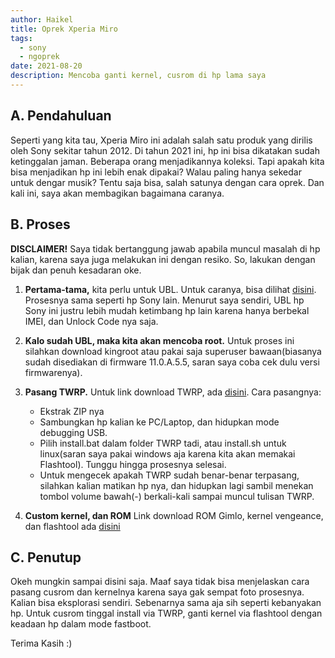 ```yaml
---
author: Haikel
title: Oprek Xperia Miro
tags:
  - sony
  - ngoprek
date: 2021-08-20
description: Mencoba ganti kernel, cusrom di hp lama saya
---
```


## A. Pendahuluan

Seperti yang kita tau, Xperia Miro ini adalah salah satu produk yang dirilis oleh Sony sekitar tahun 2012. Di tahun 2021 ini, hp ini bisa dikatakan sudah ketinggalan jaman. Beberapa orang menjadikannya koleksi. Tapi apakah kita bisa menjadikan hp ini lebih enak dipakai? Walau paling hanya sekedar untuk dengar musik? Tentu saja bisa, salah satunya dengan cara oprek. Dan kali ini, saya akan membagikan bagaimana caranya.

## B. Proses

**DISCLAIMER!** Saya tidak bertanggung jawab apabila muncul masalah di hp kalian, karena saya juga melakukan ini dengan resiko. So, lakukan dengan bijak dan penuh kesadaran oke.

<LazyLoadImage
  src="blog/xperia-miro/sony2.jpg?ik-sdk-version=javascript-1.4.3&updatedAt=1669162468998"
  alt="Xperia Miro"
/>

1. **Pertama-tama,** kita perlu untuk UBL. Untuk caranya, bisa dilihat [disini](https://developer.sony.com/develop/open-devices/get-started/unlock-bootloader/how-to-unlock-bootloader/). Prosesnya sama seperti hp Sony lain. Menurut saya sendiri, UBL hp Sony ini justru lebih mudah ketimbang hp lain karena hanya berbekal IMEI, dan Unlock Code nya saja.

2. **Kalo sudah UBL, maka kita akan mencoba root.** Untuk proses ini silahkan download kingroot atau pakai saja superuser bawaan(biasanya sudah disediakan di firmware 11.0.A.5.5, saran saya coba cek dulu versi firmwarenya).

3. **Pasang TWRP.** Untuk link download TWRP, ada [disini](https://forum.xda-developers.com/attachments/twrp_miro-zip.1702672/). Cara pasangnya:

   - Ekstrak ZIP nya
   - Sambungkan hp kalian ke PC/Laptop, dan hidupkan mode debugging USB.
   - Pilih install.bat dalam folder TWRP tadi, atau install.sh untuk linux(saran saya pakai windows aja karena kita akan memakai Flashtool). Tunggu hingga prosesnya selesai.
   - Untuk mengecek apakah TWRP sudah benar-benar terpasang, silahkan kalian matikan hp nya, dan hidupkan lagi sambil menekan tombol volume bawah(-) berkali-kali sampai muncul tulisan TWRP.

4. **Custom kernel, dan ROM**
   Link download ROM Gimlo, kernel vengeance, dan flashtool ada [disini](https://www.mediafire.com/folder/eoelo8ibguw1y/Documents)

## C. Penutup

Okeh mungkin sampai disini saja. Maaf saya tidak bisa menjelaskan cara pasang cusrom dan kernelnya karena saya gak sempat foto prosesnya.
Kalian bisa eksplorasi sendiri. Sebenarnya sama aja sih seperti kebanyakan hp. Untuk cusrom tinggal install via TWRP, ganti kernel via flashtool dengan keadaan hp dalam mode fastboot.

Terima Kasih :)
